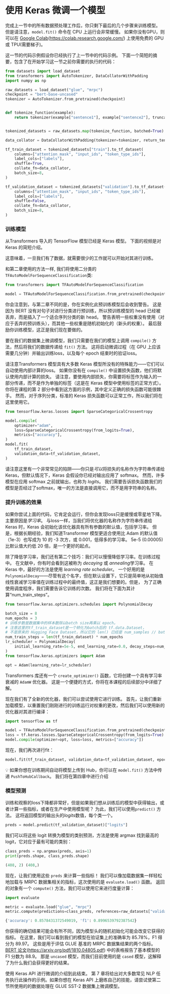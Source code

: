 

# 使用 Keras 微调一个模型 



完成上一节中的所有数据预处理工作后，你只剩下最后的几个步骤来训练模型。 但是请注意，`model.fit()` 命令在 CPU 上运行会非常缓慢。 如果你没有GPU，则可以在 [Google Colab](https://colab.research.google.com/)(https://colab.research.google.com/) 上使用免费的 GPU 或 TPU(需要梯子)。

这一节的代码示例假设你已经执行了上一节中的代码示例。 下面一个简短的摘要，包含了在开始学习这一节之前你需要的执行的代码：

```py
from datasets import load_dataset
from transformers import AutoTokenizer, DataCollatorWithPadding
import numpy as np

raw_datasets = load_dataset("glue", "mrpc")
checkpoint = "bert-base-uncased"
tokenizer = AutoTokenizer.from_pretrained(checkpoint)


def tokenize_function(example):
    return tokenizer(example["sentence1"], example["sentence2"], truncation=True)


tokenized_datasets = raw_datasets.map(tokenize_function, batched=True)

data_collator = DataCollatorWithPadding(tokenizer=tokenizer, return_tensors="tf")

tf_train_dataset = tokenized_datasets["train"].to_tf_dataset(
    columns=["attention_mask", "input_ids", "token_type_ids"],
    label_cols=["labels"],
    shuffle=True,
    collate_fn=data_collator,
    batch_size=8,
)

tf_validation_dataset = tokenized_datasets["validation"].to_tf_dataset(
    columns=["attention_mask", "input_ids", "token_type_ids"],
    label_cols=["labels"],
    shuffle=False,
    collate_fn=data_collator,
    batch_size=8,
)
```

### 训练模型 

从Transformers 导入的 TensorFlow 模型已经是 Keras 模型。 下面的视频是对 Keras 的简短介绍。



这意味着，一旦我们有了数据，就需要很少的工作就可以开始对其进行训练。



和第二章使用的方法一样, 我们将使用二分类的 `TFAutoModelForSequenceClassification`类: 

```py
from transformers import TFAutoModelForSequenceClassification

model = TFAutoModelForSequenceClassification.from_pretrained(checkpoint, num_labels=2)
```

你会注意到，与第二章不同的是，你在实例化此预训练模型后会收到警告。 这是因为 BERT 没有对句子对进行分类进行预训练，所以预训练模型的 head 已经被丢弃，而是插入了一个适合序列分类的新 head。 警告表明一些权重没有使用（对应于丢弃的预训练头），而其他一些权重是随机初始化的（新头的权重）。 最后鼓励你训练模型，这正是我们现在要做的。

要在我们的数据集上微调模型，我们只需要在我们的模型上调用 `compile()` 方法，然后将我们的数据传递给 `fit()` 方法。 这将启动微调过程（在 GPU 上应该需要几分钟）并输出训练loss，以及每个 epoch 结束时的验证loss。

<div custom-style="Tip-green">


请注意Transformers 模型具有大多数 Keras 模型所没有的特殊能力——它们可以自动使用内部计算的loss。 如果你没有在 `compile()` 中设置损失函数，他们将默认使用内部计算的损失。 请注意，要使用内部损失，你需要将标签作为输入的一部分传递，而不是作为单独的标签（这是在 Keras 模型中使用标签的正常方式）。 你将在课程的第 2 部分中看到这方面的示例，其中定义正确的损失函数可能很棘手。 然而，对于序列分类，标准的 Keras 损失函数可以正常工作，所以我们将在这里使用它。

</div>

```py
from tensorflow.keras.losses import SparseCategoricalCrossentropy

model.compile(
    optimizer="adam",
    loss=SparseCategoricalCrossentropy(from_logits=True),
    metrics=["accuracy"],
)
model.fit(
    tf_train_dataset,
    validation_data=tf_validation_dataset,
)
```

<div custom-style="Tip-green">


请注意这里有一个非常常见的陷阱——你只是*可以*将损失的名称作为字符串传递给 Keras，但默认情况下，Keras 会假设你已经对输出应用了 softmax。 然而，许多模型在应用 softmax 之前就输出，也称为 *logits*。 我们需要告诉损失函数我们的模型是否经过了softmax，唯一的方法是直接调用它，而不是用字符串的名称。

</div>


### 提升训练的效果 



如果你尝试上面的代码，它肯定会运行，但你会发现loss只是缓慢或零星地下降。 主要原因是*学习率*。 与loss一样，当我们将优化器的名称作为字符串传递给 Keras 时，Keras 会初始化该优化器具有所有参数的默认值，包括学习率。 但是，根据长期经验，我们知道Transformer 模型更适合使用比 Adam 的默认值（1e-3）也写成为 10 的 -3 次方，或 0.001，低得多的学习率。 5e-5 (0.00005) 比默认值大约低 20 倍，是一个更好的起点。

除了降低学习率，我们还有第二个技巧：我们可以慢慢降低学习率。在训练过程中。 在文献中，你有时会看到这被称为 *decaying* 或 *annealing*学习率。 在 Keras 中，最好的方法是使用 *learning rate scheduler*。 一个好用的是`PolynomialDecay`——尽管有这个名字，但在默认设置下，它只是简单地从初始值线性衰减学习率值在训练过程中的最终值，这正是我们想要的。但是， 为了正确使用调度程序，我们需要告诉它训练的次数。 我们将在下面为其计算“num_train_steps”。

```py
from tensorflow.keras.optimizers.schedules import PolynomialDecay

batch_size = 8
num_epochs = 3
# 训练步数是数据集中的样本数除以batch size再乘以 epoch。
# 注意这里的tf_train_dataset是一个转化为batch后的 tf.data.Dataset，
# 不是原来的 Hugging Face Dataset，所以它的 len() 已经是 num_samples // batch_size。
num_train_steps = len(tf_train_dataset) * num_epochs
lr_scheduler = PolynomialDecay(
    initial_learning_rate=5e-5, end_learning_rate=0.0, decay_steps=num_train_steps
)
from tensorflow.keras.optimizers import Adam

opt = Adam(learning_rate=lr_scheduler)
```

<div custom-style="Tip-green">


Transformers 库还有一个 `create_optimizer()` 函数，它将创建一个具有学习率衰减的 `AdamW` 优化器。 这是一个便捷的方式，你将在本课程的后续部分中详细了解。

</div>

现在我们有了全新的优化器，我们可以尝试使用它进行训练。 首先，让我们重新加载模型，以重置我们刚刚进行的训练运行对权重的更改，然后我们可以使用新的优化器对其进行编译：

```py
import tensorflow as tf

model = TFAutoModelForSequenceClassification.from_pretrained(checkpoint, num_labels=2)
loss = tf.keras.losses.SparseCategoricalCrossentropy(from_logits=True)
model.compile(optimizer=opt, loss=loss, metrics=["accuracy"])
```

现在，我们再次进行fit：

```py
model.fit(tf_train_dataset, validation_data=tf_validation_dataset, epochs=3)
```

<div custom-style="Tip-green">


💡 如果你想在训练期间自动将模型上传到 Hub，你可以在 `model.fit()` 方法中传递 `PushToHubCallback`。 我们将在第四章中进行介绍

</div>

### 模型预测 




训练和观察的loss下降都非常好，但是如果我们想从训练后的模型中获得输出，或者计算一些指标，或者在生产中使用模型呢？ 为此，我们可以使用`predict()` 方法。 这将返回模型的输出头的*logits*数值，每个类一个。

```py
preds = model.predict(tf_validation_dataset)["logits"]
```

我们可以将这些 logit 转换为模型的类别预测，方法是使用 argmax 找到最高的 logit，它对应于最有可能的类别：

```py
class_preds = np.argmax(preds, axis=1)
print(preds.shape, class_preds.shape)
```

```python out
(408, 2) (408,)
```

现在，让我们使用这些 `preds` 来计算一些指标！ 我们可以像加载数据集一样轻松地加载与 MRPC 数据集相关的指标，这次使用的是 `evaluate.load()` 函数。 返回的对象有一个 `compute()` 方法，我们可以使用它来进行度量计算：

```py
import evaluate

metric = evaluate.load("glue", "mrpc")
metric.compute(predictions=class_preds, references=raw_datasets["validation"]["label"])
```

```python out
{'accuracy': 0.8578431372549019, 'f1': 0.8996539792387542}
```

你获得的确切结果可能会有所不同，因为模型头的随机初始化可能会改变它获得的指标。 在这里，我们可以看到我们的模型在验证集上的准确率为 85.78%，F1 得分为 89.97。 这些是用于评估 GLUE 基准的 MRPC 数据集结果的两个指标。 [BERT 论文](https://arxiv.org/pdf/1810.04805.pdf)(https://arxiv.org/pdf/1810.04805.pdf) 中的表格报告了基本模型的 F1 分数为 88.9。 那是 `uncased` 模型，而我们目前使用的是 `cased` 模型，这解释了为什么我们会获得更好的结果。

使用 Keras API 进行微调的介绍到此结束。 第 7 章将给出对大多数常见 NLP 任务执行此操作的示例。如果你想在 Keras API 上磨练自己的技能，请尝试使第二节所使用的的数据处理在 GLUE SST-2 数据集上微调模型。